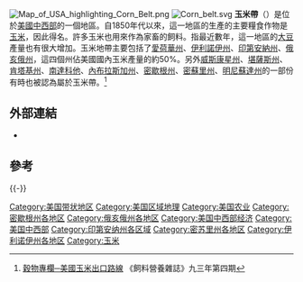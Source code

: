 [[File:Map_of_USA_highlighting_Corn_Belt.png|thumb]]
[[File:Corn_belt.svg|right]]
'''玉米帶'''（{{Lang-en|Corn Belt}}）是位於[[美國中西部|美國中西部]]的一個地區。自1850年代以來，這一地區的生產的主要糧食作物是[[玉米|玉米]]，因此得名。許多玉米也用來作為家畜的飼料。指最近數年，這一地區的[[大豆|大豆]]產量也有很大增加。玉米地帶主要包括了[[愛荷華州|愛荷華州]]、[[伊利諾伊州|伊利諾伊州]]、[[印第安納州|印第安納州]]、[[俄亥俄州|俄亥俄州]]，這四個州佔美國國內玉米產量的約50%。另外[[威斯康星州|威斯康星州]]、[[堪薩斯州|堪薩斯州]]、[[肯塔基州|肯塔基州]]、[[南達科他|南達科他]]、[[內布拉斯加州|內布拉斯加州]]、[[密歇根州|密歇根州]]、[[密蘇里州|密蘇里州]]、[[明尼蘇達州|明尼蘇達州]]的一部份有時也被認為屬於玉米帶。<ref>[http://www.miobuffer.com.tw/fnm/199304/06.htm 穀物專欄─美國玉米出口路線] {{Wayback|url=http://www.miobuffer.com.tw/fnm/199304/06.htm |date=20110121031138 }}《飼料營養雜誌》九三年第四期</ref>

==外部連結==
* {{commons-inline}} 

==參考==
{{reflist}}

{{coord|41|N|90|W|region:US_type:adm1st|display=title}}
{{-}}
{{U.S. Belt regions}}
[[Category:美国带状地区|Category:美国带状地区]]
[[Category:美国区域地理|Category:美国区域地理]]
[[Category:美国农业|Category:美国农业]]
[[Category:密歇根州各地区|Category:密歇根州各地区]]
[[Category:俄亥俄州各地区|Category:俄亥俄州各地区]]
[[Category:美国中西部经济|Category:美国中西部经济]]
[[Category:美国中西部|Category:美国中西部]]
[[Category:印第安纳州各区域|Category:印第安纳州各区域]]
[[Category:密苏里州各地区|Category:密苏里州各地区]]
[[Category:伊利诺伊州各地区|Category:伊利诺伊州各地区]]
[[Category:玉米|Category:玉米]]